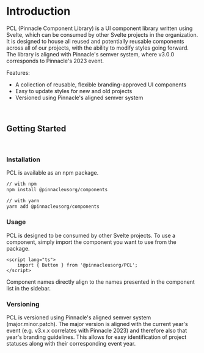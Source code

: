 
<Meta title="PCL/Introduction" />

# Introduction

PCL (Pinnacle Component Library) is a UI component library written using Svelte, which can be consumed by other Svelte projects in the organization. It is designed to house all reused and potentially reusable components across all of our projects, with the ability to modify styles going forward. The library is aligned with Pinnacle's semver system, where v3.0.0 corresponds to Pinnacle's 2023 event.

Features:

- A collection of reusable, flexible branding-approved UI components
- Easy to update styles for new and old projects
- Versioned using Pinnacle's aligned semver system

<br />

## Getting Started

<br />

### Installation

PCL is available as an npm package.

```bash
// with npm
npm install @pinnacleusorg/components

// with yarn
yarn add @pinnacleusorg/components
```

### Usage

PCL is designed to be consumed by other Svelte projects. To use a component, simply import the component you want to use from the package.

```svelte
<script lang="ts">
	import { Button } from '@pinnacleusorg/PCL';
</script>
```

Component names directly align to the names presented in the component list in the sidebar.

### Versioning

PCL is versioned using Pinnacle's aligned semver system (major.minor.patch). The major version is aligned with the current year's event (e.g. v3.x.x correlates with Pinnacle 2023) and therefore also that year's branding guidelines. This allows for easy identification of project statuses along with their corresponding event year.
